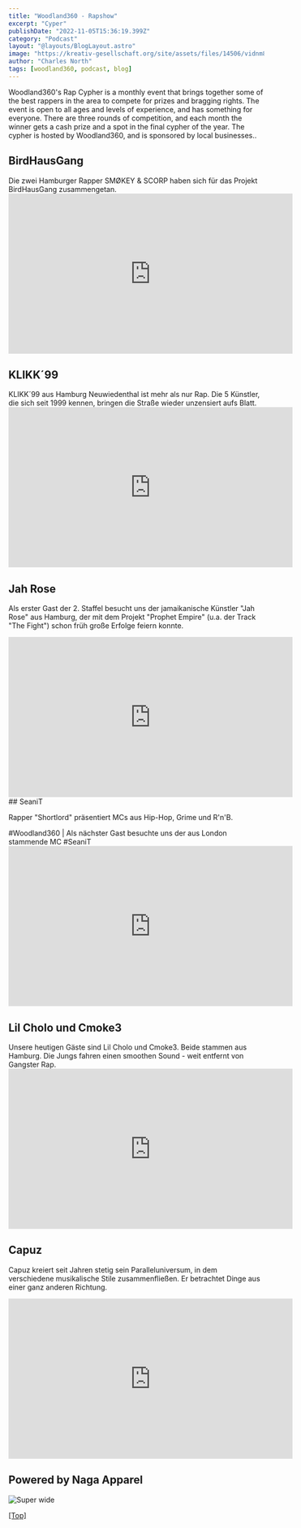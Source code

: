 ```yaml
---
title: "Woodland360 - Rapshow"
excerpt: "Cyper"
publishDate: "2022-11-05T15:36:19.399Z"
category: "Podcast"
layout: "@layouts/BlogLayout.astro"
image: "https://kreativ-gesellschaft.org/site/assets/files/14506/vidnm8s568bjp7btjmbg-1.jpg"
author: "Charles North"
tags: [woodland360, podcast, blog]
---
```



Woodland360's Rap Cypher is a monthly event that brings together some of the best rappers in the area to compete for prizes and bragging rights. The event is open to all ages and levels of experience, and has something for everyone. There are three rounds of competition, and each month the winner gets a cash prize and a spot in the final cypher of the year. The cypher is hosted by Woodland360, and is sponsored by local businesses..

## <a name="Headings"></a>BirdHausGang

Die zwei Hamburger Rapper SMØKEY & SCORP haben sich für das  Projekt BirdHausGang zusammengetan.<iframe width="560" height="315" src="https://www.youtube.com/embed/8EhR05-Jbu0" title="YouTube video player" frameborder="0" allow="accelerometer; autoplay; clipboard-write; encrypted-media; gyroscope; picture-in-picture" allowfullscreen></iframe>
## <a name="Headings"></a>KLIKK´99
KLIKK´99 aus Hamburg Neuwiedenthal ist mehr als nur Rap. Die 5 Künstler, die sich seit 1999 kennen, bringen die Straße wieder unzensiert aufs Blatt.<iframe width="560" height="315" src="https://www.youtube.com/embed/2Pp8b_ECgWo" title="YouTube video player" frameborder="0" allow="accelerometer; autoplay; clipboard-write; encrypted-media; gyroscope; picture-in-picture" allowfullscreen></iframe>
## <a name="Headings"></a>Jah Rose

Als erster Gast der 2. Staffel besucht uns der jamaikanische Künstler "Jah Rose" aus Hamburg, der mit dem Projekt "Prophet Empire" (u.a. der Track "The Fight") schon früh große Erfolge feiern konnte.
<iframe width="560" height="315" src="https://www.youtube.com/embed/EpjyHKt5ijU" title="YouTube video player" frameborder="0" allow="accelerometer; autoplay; clipboard-write; encrypted-media; gyroscope; picture-in-picture" allowfullscreen></iframe>
## <a name="Headings"></a>SeaniT

Rapper "Shortlord" präsentiert MCs aus Hip-Hop, Grime und R'n'B. 

#Woodland360 | Als nächster Gast besuchte uns der aus London stammende MC #SeaniT<iframe width="560" height="315" src="https://www.youtube.com/embed/5C1SU9YGyZs" title="YouTube video player" frameborder="0" allow="accelerometer; autoplay; clipboard-write; encrypted-media; gyroscope; picture-in-picture" allowfullscreen></iframe>
## <a name="Headings"></a>Lil Cholo und Cmoke3

Unsere heutigen Gäste sind Lil Cholo und Cmoke3. Beide stammen aus Hamburg. Die Jungs fahren einen smoothen Sound - weit entfernt von Gangster Rap.<iframe width="560" height="315" src="https://www.youtube.com/embed/-fRMJM3AujE" title="YouTube video player" frameborder="0" allow="accelerometer; autoplay; clipboard-write; encrypted-media; gyroscope; picture-in-picture" allowfullscreen></iframe>
## <a name="Headings"></a>Capuz

Capuz kreiert seit Jahren stetig sein Paralleluniversum, in dem verschiedene musikalische Stile zusammenfließen. Er betrachtet Dinge aus einer ganz anderen Richtung.
<iframe width="560" height="315" src="https://www.youtube.com/embed/y22ql6Rl0QE" title="YouTube video player" frameborder="0" allow="accelerometer; autoplay; clipboard-write; encrypted-media; gyroscope; picture-in-picture" allowfullscreen></iframe>


## <a name="Headings"></a>Powered by Naga Apparel

![Super wide](https://kreativ-gesellschaft.org/site/assets/files/14506/naga_lookbook_shooting_236.600x400.jpg)



[[Top]](#top)
